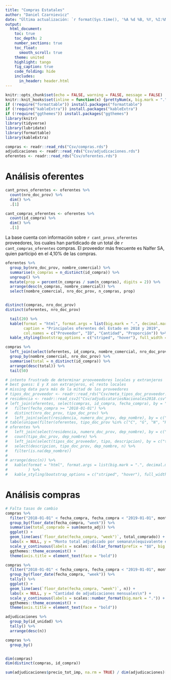 ```yaml
---
title: "Compras Estatales"
author: "Daniel Czarnievicz"
date: "Última actualización: `r format(Sys.time(), '%A %d %B, %Y, %I:%M %p')`"
output: 
  html_document:
    toc: true
    toc_depth: 2
    number_sections: true
    toc_float: 
      smooth_scroll: true
    theme: united
    highlight: tango
    fig_caption: true
    code_folding: hide
    includes:
      in_header: header.html
---
```


```r
knitr::opts_chunk$set(echo = FALSE, warning = FALSE, message = FALSE)
knitr::knit_hooks$set(inline = function(x) {prettyNum(x, big.mark = ".")})
if (!require("formattable")) install.packages("formattable")
if (!require("kableExtra")) install.packages("kableExtra")
if (!require("ggthemes")) install.packages("ggthemes")
library(knitr)
library(tidyverse)
library(lubridate)
library(formattable)
library(kableExtra)
```

```r
compras <- readr::read_rds("Csv/compras.rds")
adjudicaciones <- readr::read_rds("Csv/adjudicaciones.rds")
oferentes <- readr::read_rds("Csv/oferentes.rds")
```

# Análisis oferentes {.tabset .tabset-fade .tabset-pills}

```r
cant_provs_oferentes <- oferentes %>% 
  count(nro_doc_prov) %>% 
  dim() %>% 
  .[1]
```

```r
cant_compras_oferentes <- oferentes %>% 
  count(id_compra) %>% 
  dim() %>% 
  .[1]
```

La base cuenta con información sobre `r cant_provs_oferentes` proveedores, los cuales han partidicado de un total de `r cant_compras_oferentes` compras. El proveedor más frecuente es Nalfer SA, quien participó en el 4,10% de las compras.

```r
oferentes %>% 
  group_by(nro_doc_prov, nombre_comercial) %>% 
  summarise(n_compras = n_distinct(id_compra)) %>% 
  ungroup() %>%
  mutate(prop = percent(n_compras / sum(n_compras), digits = 2)) %>%
  arrange(desc(n_compras, nombre_comercial)) %>%
  select(nombre_comercial, nro_doc_prov, n_compras, prop)


distinct(compras, nro_doc_prov)
distinct(oferentes, nro_doc_prov)

  tail(20) %>%
  kable(format = "html", format.args = list(big.mark = ".", decimal.mark = ","), escape = FALSE,
        caption = "Principales oferentes del Estado en 2018 y 2019",
        col.names = c("Proveedor", "ID", "Cantidad", "Proporción")) %>%
  kable_styling(bootstrap_options = c("striped", "hover"), full_width = FALSE)
```

```r
compras %>%
  left_join(select(oferentes, id_compra, nombre_comercial, nro_doc_prov), by = "id_compra") %>%
  group_by(nombre_comercial, nro_doc_prov) %>%
  summarise(total = n_distinct(id_compra)) %>%
  arrange(desc(total)) %>% 
  tail(50)
```

```r
# intento frustrado de determinar prooveeedores locales y extranjeros
# best guess: E y X son extranjeros, el resto locales
# missing data para más de la mitad de los proveedores
# tipos_doc_proveedor <- readr::read_rds("Csv/meta_tipos_doc_proveedor.rds")
# residencia <- readr::read_csv2("Csv/adjudicatariosNacionales2018.csv")
# left_join(oferentes, select(compras, id_compra, fecha_compra), by = "id_compra") %>% 
#   filter(fecha_compra >= "2018-01-01") %>% 
#   distinct(nro_doc_prov, tipo_doc_prov) %>% 
#   left_join(select(residencia, numero_doc_prov, dep_nombre), by = c("nro_doc_prov" = "numero_doc_prov"))
# table(unique(filter(oferentes, tipo_doc_prov %in% c("C", "G", "N", "R", "T"))$nro_doc_prov) %in% residencia$numero_doc_prov)
# oferentes %>% 
#   left_join(select(residencia, numero_doc_prov, dep_nombre), by = c("nro_doc_prov" = "numero_doc_prov")) %>% 
#   count(tipo_doc_prov, dep_nombre) %>% 
#   left_join(select(tipos_doc_proveedor, tipo, descripcion), by = c("tipo_doc_prov" = "tipo")) %>% 
#   select(descripcion, tipo_doc_prov, dep_nombre, n) %>% 
#   filter(is.na(dep_nombre))
#   
# arrange(desc(n)) %>% 
#   kable(format = "html", format.args = list(big.mark = ".", decimal.mark = ","),
#         ) %>% 
#   kable_styling(bootstrap_options = c("striped", "hover"), full_width = FALSE)
```

# Análisis compras

```r
# Falta tasas de cambio
compras %>% 
  filter("2018-01-01" < fecha_compra, fecha_compra < "2019-01-01", monto_adj > 0) %>%
  group_by(floor_date(fecha_compra, "week")) %>% 
  summarise(total_comprado = sum(monto_adj)) %>% 
  ggplot() +
  geom_line(aes(`floor_date(fecha_compra, "week")`, total_comprado)) +
  labs(x = NULL, y = "Monto total adjudicado por semana\n(equivalente en millones de pesos corrientes)\n") +
  scale_y_continuous(labels = scales::dollar_format(prefix = "$U", big.mark = ".", scale = 1/1e6)) +
  ggthemes::theme_economist() +
  theme(axis.title = element_text(face = "bold"))
```

```r
compras %>% 
  filter("2018-01-01" < fecha_compra, fecha_compra < "2019-01-01", monto_adj > 0) %>%
  group_by(floor_date(fecha_compra, "week")) %>% 
  tally() %>% 
  ggplot() +
  geom_line(aes(`floor_date(fecha_compra, "week")`, n)) +
  labs(x = NULL, y = "Cantidad de adjudicaciones mensuales\n") +
  scale_y_continuous(labels = scales::number_format(big.mark = ".")) +
  ggthemes::theme_economist() +
  theme(axis.title = element_text(face = "bold"))
```

<!--
http://www.sthda.com/english/articles/32-r-graphics-essentials/128-plot-time-series-data-using-ggplot/
-->

```r
adjudicaciones %>% 
  group_by(id_unidad) %>% 
  tally() %>% 
  arrange(desc(n))

compras %>% 
  group_by()


dim(compras)
dim(distinct(compras, id_compra))

sum(adjudicaciones$precio_tot_imp, na.rm = TRUE) / dim(adjudicaciones)[1]
```




